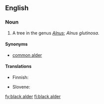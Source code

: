 ==English==

===Noun===
{{en-noun|sg=[[black]] [[alder]]}}

# A tree in the genus ''[[Alnus]]''; ''Alnus glutinosa''.

====Synonyms====
* [[common alder]]

====Translations====
{{trans-top|Alnus glutinosa}}
* Finnish: {{t+|fi|tervaleppä}}
{{trans-mid}}
* Slovene: {{t+|sl|črna jelša}}
{{trans-bottom}}

[[fy:black alder]]
[[fi:black alder]]